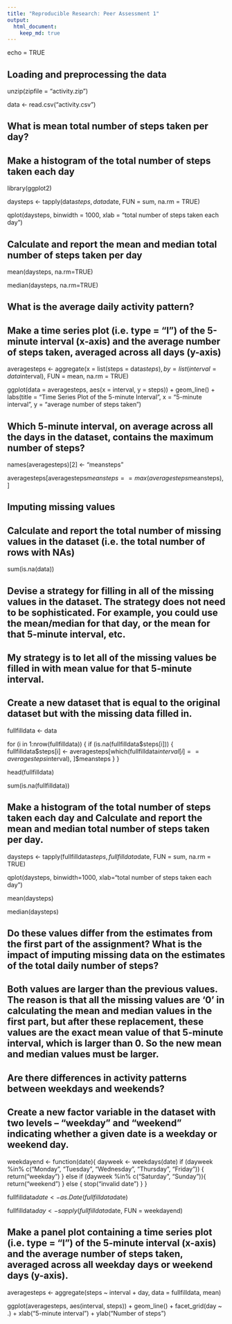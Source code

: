 ```yaml
---
title: "Reproducible Research: Peer Assessment 1"
output: 
  html_document:
    keep_md: true
---
```


echo = TRUE

## Loading and preprocessing the data

unzip(zipfile = "activity.zip")

data <- read.csv("activity.csv")

## What is mean total number of steps taken per day?
##        Make a histogram of the total number of steps taken each day

library(ggplot2)

daysteps <- tapply(data$steps, data$date, FUN = sum, na.rm = TRUE)

qplot(daysteps, binwidth = 1000, xlab = "total number of steps taken each day")

##        Calculate and report the mean and median total number of steps taken per day

mean(daysteps, na.rm=TRUE)

median(daysteps, na.rm=TRUE)

## What is the average daily activity pattern?
##        Make a time series plot (i.e. type = "l") of the 5-minute interval (x-axis) and the average number of steps taken, averaged across all days (y-axis)

averagesteps <- aggregate(x = list(steps = data$steps), by = list(interval = data$interval), FUN = mean, na.rm = TRUE)

ggplot(data = averagesteps, aes(x = interval, y = steps)) + geom_line() + labs(title = "Time Series Plot of the 5-minute Interval", x = "5-minute interval", y = "average number of steps taken")

## Which 5-minute interval, on average across all the days in the dataset, contains the maximum number of steps?

names(averagesteps)[2] <- "meansteps"

averagesteps[averagesteps$meansteps == max(averagesteps$meansteps),  ]

## Imputing missing values
##        Calculate and report the total number of missing values in the dataset (i.e. the total number of rows with NAs)

sum(is.na(data))

##        Devise a strategy for filling in all of the missing values in the dataset. The strategy does not need to be sophisticated. For example, you could use the mean/median for that day, or the mean for that 5-minute interval, etc.
##                My strategy is to let all of the missing values be filled in with mean value for that 5-minute interval.

##        Create a new dataset that is equal to the original dataset but with the missing data filled in.

fullfilldata <- data

for (i in 1:nrow(fullfilldata)) {
  if (is.na(fullfilldata$steps[i])) {
    fullfilldata$steps[i] <- averagesteps[which(fullfilldata$interval[i] == averagesteps$interval), ]$meansteps
  }
}

head(fullfilldata)

sum(is.na(fullfilldata))

##        Make a histogram of the total number of steps taken each day and Calculate and report the mean and median total number of steps taken per day. 

daysteps <- tapply(fullfilldata$steps, fullfilldata$date, FUN = sum, na.rm = TRUE)

qplot(daysteps, binwidth=1000, xlab="total number of steps taken each day")

mean(daysteps)

median(daysteps)

##        Do these values differ from the estimates from the first part of the assignment? What is the impact of imputing missing data on the estimates of the total daily number of steps?

##            Both values are larger than the previous values. The reason is that all the missing values are '0' in calculating the mean and median values in the first part, but after these replacement, these values are the exact mean value of that 5-minute interval, which is larger than 0. So the new mean and median values must be larger. 

## Are there differences in activity patterns between weekdays and weekends?

##        Create a new factor variable in the dataset with two levels – “weekday” and “weekend” indicating whether a given date is a weekday or weekend day. 

weekdayend <- function(date){
  dayweek <- weekdays(date)
  if (dayweek %in% c("Monday", "Tuesday", "Wednesday", "Thursday", "Friday")) {
    return("weekday")
  }
  else if (dayweek %in% c("Saturday", "Sunday")){
    return("weekend")
  }
  else {
    stop("invalid date")
  }
}

fullfilldata$date <- as.Date(fullfilldata$date)

fullfilldata$day <- sapply(fullfilldata$date, FUN = weekdayend)

##        Make a panel plot containing a time series plot (i.e. type = "l") of the 5-minute interval (x-axis) and the average number of steps taken, averaged across all weekday days or weekend days (y-axis). 

averagesteps <- aggregate(steps ~ interval + day, data = fullfilldata, mean)

ggplot(averagesteps, aes(interval, steps)) + geom_line() + facet_grid(day ~ .) + xlab("5-minute interval") + ylab("Number of steps")